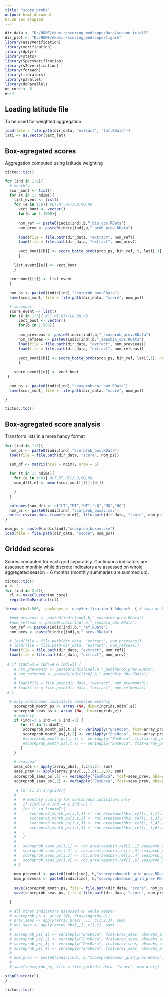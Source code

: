 ---
title: "score_proba"
output: html_document
67.26 sec elapsed
---

```{r setup, include=FALSE}
dir_data <- "D:/HOME/ekamir/scoring_medscope/data/season_trial2" 
dir_plot <- "D:/HOME/ekamir/scoring_medscope/figure"
library(easyVerification)
library(verification)
library(dplyr)
library(stats)
library(SpecsVerification)
library(s2dverification)
library(foreach)
library(iterators)
library(parallel)
library(doParallel)
no_core <- 6
e<-4
```

## Loading latitude file

To be used for weighted aggregation.

```{r }
load(file = file.path(dir_data, "extract", "lat.RData"))
lati <- as.vector(vect_lat)

```


## Box-agregated scores

Aggregation computed using latitude weighting

```{r}
tictoc::tic()

for (ind in 1:8){
  # monthly
  scor_mont <- list()
  for (t in 1: ndimT){
    list_event <- list()
    for (e in 1:6){ #LT,MT,HT//LQ,MQ,HQ
      vect_boot <- vector()
      for(b in 1:1000){

      nom_ref <- paste0(indic[ind],b,"_bin_obs.RData")
      nom_prev <- paste0(indic[ind],b,"_prob_prev.RData")
     
      load(file = file.path(dir_data, "extract", nom_ref))
      load(file = file.path(dir_data, "extract", nom_prev))
    
      vect_boot[[b]] <- score_boite_prob(prob_ps, bin_ref, t, lati[,1], nb_bin = 5, e)$AUC
      }
      
    list_event[[e]] <- vect_boot
    }
    
  scor_mont[[t]] <- list_event
  }
  
  nom_ps <- paste0(indic[ind],"scorprob_box.RData")
  save(scor_mont, file = file.path(dir_data, "score", nom_ps))

  # seasonal 
  score_event <- list()
  for (e in 1:3){ #LT,MT,HT//LQ,MQ,HQ
      vect_boot <- vector()
      for(b in 1:500){

      nom_prevseas <- paste0(indic[ind],b,"_seasprob_prev.RData")
      nom_refseas <- paste0(indic[ind],b,"_seasbin_obs.RData")
      load(file = file.path(dir_data, "extract", nom_prevseas))
      load(file = file.path(dir_data, "extract", nom_refseas))
    
      vect_boot[[b]] <- score_boite_prob(prob_ps, bin_ref, lati[,1], nb_bin = 5, e)$AUC
      }
      
    score_event[[e]] <- vect_boot
 }
  
  nom_ps <- paste0(indic[ind],"seasprobscor_box.RData")
  save(scor_mont, file = file.path(dir_data, "score", nom_ps))

}

tictoc::toc()

```
## Box-agregated score analysis

Transform lists in a more handy format

```{r}

for (ind in 1:8){
  nom_ps <- paste0(indic[ind],"scorprob_box.RData")
  load(file = file.path(dir_data, "score", nom_ps))

  sum_df <- matrix(ncol = ndimT, nrow = 6)
  
  for (t in 1: ndimT){
    for (e in 1:6){ #LT,MT,HT//LQ,MQ,HQ
    sum_df[t,e] <- mean(scor_mont[[t]][[e]])

    }
  }
  
  colnames(sum_df) <- c("LT","MT","HT","LQ","MQ","HQ")
  nom_ps <- paste0(indic[ind],"scorprob_boxav.csv")
  write_csv(as.data.frame(sum_df), file.path(dir_data, "score", nom_ps))
}

nom_ps <- paste0(indic[ind],"scorprob_boxav.csv")
load(file = file.path(dir_data, "score", nom_ps))

```


## Gridded scores

Scores computed for each grid separately.
Continuous indicators are assessed monthly while discrete indicators are assessed on whole aggregated season = 6 months (monthly summaries are summed up). 

```{r}
tictoc::tic()
e <- 2
for (ind in 2:8){
  cl <- makeCluster(no_core)
  registerDoParallel(cl)

foreach(b=1:500, .packages = 'easyVerification') %dopar%  { # loop on bootstrap samples

  #nom_prevseas <- paste0(indic[ind],b,"_seasprob_prev.RData")
  #nom_refseas <- paste0(indic[ind],b,"_seasbin_obs.RData")
  nom_ref <- paste0(indic[ind],b,"_ref.RData")
  nom_prev <- paste0(indic[ind],b,"_prev.RData")

  # load(file = file.path(dir_data, "extract", nom_prevseas))
  # load(file = file.path(dir_data, "extract", nom_refseas))
  load(file = file.path(dir_data, "extract", nom_ref))
  load(file = file.path(dir_data, "extract", nom_prev))
 
 # if (ind!=3 & ind!=4 & ind!=5) { 
    # nom_prevmonth <- paste0(indic[ind],b,"_monthprob_prev.RData")
    # nom_refmonth <- paste0(indic[ind],b,"_monthbin_obs.RData")
    # 
    # load(file = file.path(dir_data, "extract", nom_prevmonth))
    # load(file = file.path(dir_data, "extract", nom_refmonth))
 # }

  # only continuous indicators assessed monthly
    scoreprob_month_ps <- array (NA, dim=c(ngrids,ndimT,e))
    scoreprob_seas_ps <- array (NA, dim=c(ngrids,e))
    # monthly
    if (ind!=3 & ind!=4 & ind!=5) { 
       for (t in 1:ndimT){
        scoreprob_month_ps[,t,1] <- veriApply("EnsRoca", fcst=array_prev[,,,t], obs=array_obs[,,t], prob=1:2/3, parallel = TRUE)$cat1 
        scoreprob_month_ps[,t,2] <- veriApply("EnsRoca", fcst=array_prev[,,,t], obs=array_obs[,,t], prob=1:2/3, parallel = TRUE)$cat3 
        #scoreprob_month_ps[,t,3] <- veriApply("EnsRoca", fcst=array_prev[,,,t], obs=array_obs[,,t], prob=1:4/5, parallel = TRUE)$cat1 
        #scoreprob_month_ps[,t,4] <- veriApply("EnsRoca", fcst=array_prev[,,,t], obs=array_obs[,,t], prob=1:4/5, parallel = TRUE)$cat5
       }
    }
    
    # seasonal
    seas_obs <- apply(array_obs[,,],c(1,2), sum)
    seas_prev <- apply(array_prev[,,,],c(1,2,3), sum)
    scoreprob_seas_ps[,1] <- veriApply("EnsRoca", fcst=seas_prev, obs=seas_obs, prob=1:2/3, parallel = TRUE)$cat1 
    scoreprob_seas_ps[,2] <- veriApply("EnsRoca", fcst=seas_prev, obs=seas_obs, prob=1:2/3, parallel = TRUE)$cat3 
   
     # for (i in 1:ngrids){
    #   
    #   # monthly scoring for continuous indicators only
    #   if (ind!=3 & ind!=4 & ind!=5) { 
    #   for (t in 1:ndimT){
    #      scoreprob_month_ps[i,t,1] <- roc.area(monthbin_ref[i,,t,1],monthprob_ps[i,,t,1])$A
    #      scoreprob_month_ps[i,t,2] <- roc.area(monthbin_ref[i,,t,3],monthprob_ps[i,,t,3])$A
    #      scoreprob_month_ps[i,t,3] <- roc.area(monthbin_ref[i,,t,4],monthprob_ps[i,,t,4])$A
    #      scoreprob_month_ps[i,t,4] <- roc.area(monthbin_ref[i,,t,6],monthprob_ps[i,,t,6])$A
    #   }
    #   }
    #   
    #   scoreprob_seas_ps[i,1] <- roc.area(seasbin_ref[i,,1],seasprob_ps[i,,1])$A
    #   scoreprob_seas_ps[i,2] <- roc.area(seasbin_ref[i,,3],seasprob_ps[i,,3])$A
    #   scoreprob_seas_ps[i,3] <- roc.area(seasbin_ref[i,,4],seasprob_ps[i,,4])$A
    #   scoreprob_seas_ps[i,4] <- roc.area(seasbin_ref[i,,6],seasprob_ps[i,,6])$A
    # }
  
    nom_prevmont <- paste0(indic[ind], b,"scoreprobmonth_grid_prev.RData")
    nom_prevseas <- paste0(indic[ind], b,"scoreprobseason_grid_prev.RData")

    save(scoreprob_month_ps, file = file.path(dir_data, "score", nom_prevmont))
    save(scoreprob_seas_ps, file = file.path(dir_data, "score", nom_prevseas))

  }
  
  # all other indicators assessed on whole season
  # scoreprob_ps <- array (NA, dim=c(ngrids,e))
  # prev_seas <- apply(array_prev[,,,], c(1,2,3), sum)
  # obs_seas <- apply(array_obs[,,], c(1,2), sum)
  #   
  # scoreprob_ps[,1] <- veriApply("EnsRoca", fcst=prev_seas, obs=obs_seas, prob=1:2/3, parallel = TRUE)$cat1 
  # scoreprob_ps[,2] <- veriApply("EnsRoca", fcst=prev_seas, obs=obs_seas, prob=1:2/3, parallel = TRUE)$cat3 
  # scoreprob_ps[,3] <- veriApply("EnsRoca", fcst=prev_seas, obs=obs_seas, prob=1:4/5, parallel = TRUE)$cat1 
  # scoreprob_ps[,4] <- veriApply("EnsRoca", fcst=prev_seas, obs=obs_seas, prob=1:4/5, parallel = TRUE)$cat5
  #  
  # nom_prev <- paste0(indic[ind], b,"scoreprobseason_grid_prev.RData")
  # 
  # save(scoreprob_ps, file = file.path(dir_data, "score", nom_prev))

stopCluster(cl)
}

tictoc::toc()



```



